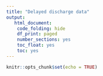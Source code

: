 ```yaml
---
title: "Delayed discharge data"
output:
   html_document:
    code_folding: hide
    df_print: paged
    number_sections: yes
    toc_float: yes
    toc: yes
---
```


```r
knitr::opts_chunk$set(echo = TRUE)
```

